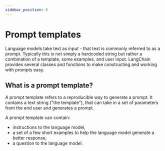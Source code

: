```yaml
---
sidebar_position: 0
---
```


# Prompt templates

Language models take text as input - that text is commonly referred to as a prompt.
Typically this is not simply a hardcoded string but rather a combination of a template, some examples, and user input.
LangChain provides several classes and functions to make constructing and working with prompts easy.

## What is a prompt template?

A prompt template refers to a reproducible way to generate a prompt. It contains a text string ("the template"), that can take in a set of parameters from the end user and generates a prompt.

A prompt template can contain:
- instructions to the language model,
- a set of a few short examples to help the language model generate a better response,
- a question to the language model.


<GetStarted/>
